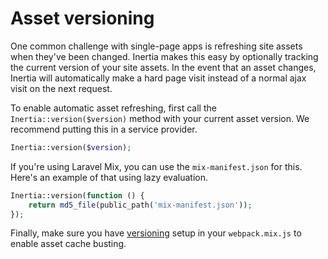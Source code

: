 

# Asset versioning

One common challenge with single-page apps is refreshing site assets when they've been changed. Inertia makes this easy by optionally tracking the current version of your site assets. In the event that an asset changes, Inertia will automatically make a hard page visit instead of a normal ajax visit on the next request.

To enable automatic asset refreshing, first call the `Inertia::version($version)` method with your current asset version. We recommend putting this in a service provider.

~~~php
Inertia::version($version);
~~~

If you're using Laravel Mix, you can use the `mix-manifest.json` for this. Here's an example of that using lazy evaluation.

~~~php
Inertia::version(function () {
    return md5_file(public_path('mix-manifest.json'));
});
~~~

Finally, make sure you have [versioning](https://laravel.com/docs/mix#versioning-and-cache-busting) setup in your `webpack.mix.js` to enable asset cache busting.
